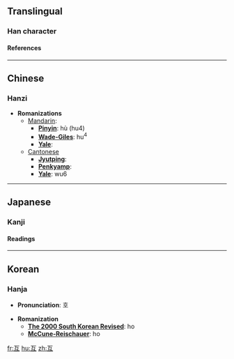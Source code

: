 ==Translingual==
===Han character===
{{Han char|rad=二|as=02|sn=4|so=|four=1010<sub>7</sub>|canj=一女弓一 (MVNM)|cmean=mutually, reciprocally}}
====References====
{{Han ref|kx=0086.090|dkj=00255|dj=0178.020|hdz=10014.010|uh=4E92|ud=20114|bh=A4AC|bd=42156}}

----
==Chinese==
===Hanzi===


* '''Romanizations'''
** [[Mandarin]]:
*** '''[[Pinyin]]''': hù (hu4)
*** '''[[Wade-Giles]]''': hu<sup>4</sup>
*** '''[[Yale]]''': 
**[[Cantonese]]
***'''[[Jyutping]]''':
***'''[[Penkyamp]]''': 
***'''[[Yale]]''': wu6


----
==Japanese==
===Kanji===


{{ja-kanji|grade=|rs=二02|simple=}}
====Readings====
{{ja-readings|on=[[ご]] (go), [[こ]] (ko)|kun=[[たがい]] (tagai)}}


----
==Korean==
===Hanja===

* '''Pronunciation''': 호

* '''Romanization'''
** '''[[The 2000 South Korean Revised Romanization|The 2000 South Korean Revised]]''': ho
** '''[[McCune-Reischauer]]''': ho

[[fr:互]]
[[hu:互]]
[[zh:互]]